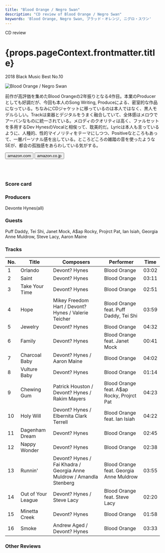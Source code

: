 ```yaml
---
title: "Blood Orange / Negro Swan"
description: "CD review of Blood Orange / Negro Swan"
keywords: 'Blood Orange, Negro Swan, ブラッド・オレンジ, ニグロ・スワン'
---
```





<p className="largeP">CD review</p>
<h1 className="h1--no--margin">{props.pageContext.frontmatter.title}</h1>
<p className="largeP"><Link to="/best50/2018/">2018 Black Music Best No.10</Link></p>

<Row  className="image-card-group">
	<Column colMd={"3"} colLg={"4"} noGutterMdLeft="">
       <ImageCard>

![Blood Orange / Negro Swan](../../images/cd/bloodorange3L.jpg) 

</ImageCard>
	</Column>
	<Column colMd={"4"} colLg={"8"} noGutterMdLeft="">
	<p>
	前作が高評価を集めたBlood Orangeの2年振りとなる4作目。本業のProducerとしても好調だが、今回も本人のSong Writing, Produceによる、密室的な作品になっている。ちなみにCDジャケットに移っているのは本人ではなく、黒人モデルらしい。Trackは楽器とデジタルをうまく融合していて、全体感はメロウでアーバンなものに統一されている。メロディのクオリティは高く、ファルセットを多用するDev HynesのVocalと相俟って、耽美的だ。Lyricは本人も言っているように、人種的、性的マイノリティをテーマにしつつ、Positiveなところもあって、一層パーソナル感を出している。ところどころの雑踏の音を使ったようなSEが、都会の孤独感をあらわしている気がする。
	</p>
	<div>
	  <Button href="https://amzn.to/2NiBsl5" kind="primary" size="small" renderIcon={ArrowUpRight24}>
      amazon.com
      </Button>
      <Button href="https://amzn.to/3fPmOxY" kind="secondary" size="small" renderIcon={ArrowUpRight24}>
      amazon.co.jp
      </Button>
	</div>
	<a style="display:inline-block;overflow:hidden;background:url(https://linkmaker.itunes.apple.com/ja-jp/lockup.svg?releaseDate=2018-08-24&kind=album&bubble=apple_music&style=mono-black) no-repeat;width:180px;height:45px;" href="https://geo.music.apple.com/jp/album/negro-swan/1413298173?mt=1&app=music&ls=1&at=11lcug"></a>
	<a style="display:inline-block;overflow:hidden;background:url(https://linkmaker.itunes.apple.com/ja-jp/badge-lrg.svg?releaseDate=2018-08-24&kind=album&bubble=itunes_music) no-repeat;width:140px;height:45px;" href="https://geo.music.apple.com/jp/album/negro-swan/1413298173?app=itunes&at=11lcug"></a>
	</Column>
</Row>
<Row >
	<Column colMd={"4"} colLg={"4"} noGutterMdLeft="">
		<div>
    	<h3>Score card</h3>
			<SliderJS1 value="4" />
    	<SliderJS2 value="1" />
			<SliderJS3 value="1" />
    	<SliderJS4 value="9" />
		</div>
	</Column>
	<Column colMd={"4"} colLg={"8"} noGutterMdLeft="">
		<div>
			<h3>Producers</h3>
			<p>
				Devonte Hynes(all)
			</p>
			<h3>Guests</h3>
			<p>
				Puff Daddy, Tei Shi, Janet Mock, A$ap Rocky, Projrct Pat, Ian Isiah, Georgia Anne Muldrow, Steve Lacy, Aaron Maine
			</p>
		</div>
	</Column>
</Row>

<h3>Tracks</h3>

| No. |	 Title             |	 Composers                                                       |	 Performer                                |	 Time |
| --- |	------------------ | ------------------------------------------------------------------- | ------------------------------------------ | ----- |
| 1	  |	Orlando            | Devont? Hynes                                                       | Blood Orange                               |	03:02 |
| 2	  |	Saint              | Devont? Hynes                                                       | Blood Orange                               |	03:11 |
| 3	  |	Take Your Time     | Devont? Hynes                                                       | Blood Orange                               |	02:51 |
| 4	  |	Hope               | Mikey Freedom Hart / Devont? Hynes / Valerie Teicher                | Blood Orange feat. Puff Daddy, Tei Shi     |	03:59 |
| 5	  |	Jewelry            | Devont? Hynes                                                       | Blood Orange                               |	04:32 |
| 6	  |	Family             | Devont? Hynes                                                       | Blood Orange feat. Janet Mock              |	00:41 |
| 7	  |	Charcoal Baby      | Devont? Hynes / Aaron Maine                                         | Blood Orange                               |	04:02 |
| 8	  |	Vulture Baby       | Devont? Hynes                                                       | Blood Orange                               |	01:14 |
| 9	  |	Chewing Gum        | Patrick Houston / Devont? Hynes / Rakim Mayers                      | Blood Orange feat. A$ap Rocky, Projrct Pat |	04:23 |
| 10  |	Holy Will          | Devont? Hynes / Elbernita Clark Terrell                             | Blood Orange feat. Ian Isiah               |	04:22 |
| 11  |	Dagenham Dream     | Devont? Hynes                                                       | Blood Orange                               |	02:45 |
| 12  |	Nappy Wonder       | Devont? Hynes                                                       | Blood Orange                               |	02:38 |
| 13  |	Runnin'            | Devont? Hynes / Fai Khadra / Georgia Anne Muldrow / Amandla Stenberg| Blood Orange feat. Georgia Anne Muldrow    |	03:55 |
| 14  |	Out of Your League | Devont? Hynes / Steve Lacy                                          | Blood Orange feat. Steve Lacy              |	02:20 |
| 15  |	Minetta Creek      | Devont? Hynes                                                       | Blood Orange                               |	01:58 |
| 16  |	Smoke              | Andrew Aged / Devont? Hynes                                         | Blood Orange                               |	03:33 |

<h3>Other Reviews</h3>

<Row>
<Column colMd={3} colLg={3} noGutterMdLeft>
<Review1 />
</Column>
<Column colMd={3} colLg={3} noGutterMdLeft>
<Review2 />
</Column>
</Row>
